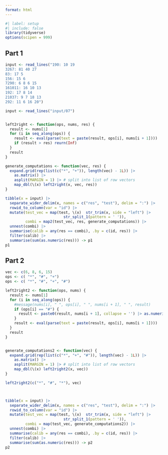 ```yaml
---
format: html
---
```


```r
#| label: setup
#| include: false
library(tidyverse)
options(scipen = 999)
```


## Part 1

```r
input <- read_lines("190: 10 19
3267: 81 40 27
83: 17 5
156: 15 6
7290: 6 8 6 15
161011: 16 10 13
192: 17 8 14
21037: 9 7 18 13
292: 11 6 16 20")

input <- read_lines("input/07")


left2right <- function(ops, nums, res) {
  result <- nums[1]
  for (i in seq_along(ops)) {
    result <- eval(parse(text = paste(result, ops[i], nums[i + 1])))
    if (result > res) reurn(Inf)
  }
  result
}

generate_computations <- function(vec, res) {
  expand.grid(rep(list(c("*", "+")), length(vec) - 1L)) |> 
    as.matrix() |> 
    asplit(MARGIN = 1) |> # split into list of row vectors
    map_dbl(\(x) left2right(x, vec, res))
}

tibble(x = input) |> 
  separate_wider_delim(x, names = c("res", "test"), delim = ":") |> 
  rowid_to_column(var = "id") |> 
  mutate(test_vec = map(test, \(x)  str_trim(x, side = "left") |> 
                          str_split_1(pattern = ' ')),
         combi = map2(test_vec, res, generate_computations)) |> 
  unnest(combi) |> 
  summarise(calib = any(res == combi), .by = c(id, res)) |> 
  filter(calib) |> 
  summarise(sum(as.numeric(res))) -> p1
p1

```

## Part 2

```r
vec <- c(6, 8, 6, 15)
ops <- c( "*", "#", "+")
ops <- c( "*", "#", "+", "#")

left2right2 <- function(ops, nums) {
  result <- nums[1]
  for (i in seq_along(ops)) {
    #message(nums[i], " ", ops[i], " ", nums[i + 1], " ", result)
    if (ops[i] == "#") {
      result <- paste0(result, nums[i + 1], collapse = '') |> as.numeric()
    }
    result <- eval(parse(text = paste(result, ops[i], nums[i + 1])))
  }
  result
}


generate_computations2 <- function(vec) {
  expand.grid(rep(list(c("*", "+", "#")), length(vec) - 1L)) |> 
    as.matrix() |> 
    asplit(MARGIN = 1) |> # split into list of row vectors
    map_dbl(\(x) left2right2(x, vec))
}

left2right2(c("*", "#", "*"), vec)



tibble(x = input) |> 
  separate_wider_delim(x, names = c("res", "test"), delim = ":") |> 
  rowid_to_column(var = "id") |> 
  mutate(test_vec = map(test, \(x)  str_trim(x, side = "left") |> 
                          str_split_1(pattern = ' ')),
         combi = map(test_vec, generate_computations2)) |> 
  unnest(combi) |> 
  summarise(calib = any(res == combi), .by = c(id, res)) |> 
  filter(calib) |> 
  summarise(sum(as.numeric(res))) -> p2
p2
```

